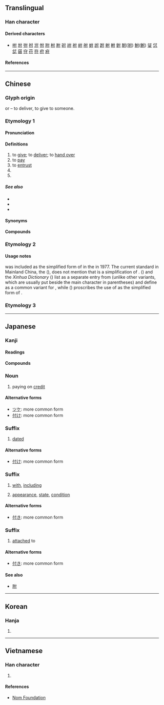 {{also|村|代}}
{{character info}}
==Translingual==

===Han character===
{{Han char|rn=9|rad=人|as=03|sn=5|four=24200|canj=ODI|ids=⿰亻寸}}

====Derived characters====
* [[咐]] [[坿]] [[弣]] [[拊]] [[泭]] [[㤔]] [[附]] [[柎]] [[胕]] [[䂤]] [[祔]] [[袝]] [[紨]] [[䑧]] [[蚹]] [[詂]] [[跗]] [[䠵]] [[軵]] [[鉜]] [[駙]]([[驸]]) [[鮒]]([[鲋]]) [[姇]] [[怤]] [[㖚]] [[䵾]] [[𡧛]] [[苻]] [[符]] [[府]] [[㾈]]

====References====
{{Han ref|kx=0092.120|dkj=00373|dj=0196.020|hdz=10112.050|uh=4ED8}}

----

==Chinese==
{{zh-forms}}

===Glyph origin===
{{Han etym}}
{{Han compound|人|alt1=亻|t1=person|又|t2=hand|ls=ic}} or {{Han compound|人|alt1=亻|t1=person|寸|t2=hand|ls=ic|nocap=y}} – to deliver, to give to someone.

===Etymology 1===

====Pronunciation====
{{zh-pron
|m=fù
|c=fu6
|c-t=fu5
|g=fu4
|h=pfs=fu;gd=fu4
|md=hó
|mn=ml,jj,tw:hù
|mn-t=hu3
|w=
|mc=y
|oc=y
|ma=
|cat=v,pn
}}

====Definitions====
{{zh-hanzi}}

# to [[give]]; to [[deliver]]; to [[hand over]]
# to [[pay]]
# to [[entrust]]
# {{zh-alt-form|副|a [[pair]]; a [[set]]; {{n-g|a classifier for facial expressions}}}}
# {{surname|zh}}

=====See also=====
* {{zh-l|給錢}}
* {{zh-l|納}}
* {{zh-l|支付}}

==== Synonyms ====
{{zh-dial|付}}

====Compounds====
{{zh-der|乾回付|分期付款|付之烏有|付合|償付|付方|代付|付給|委付|付之流水|天付良緣|付諸實施|付丙丁|付印|付款人|付之一哂|付托|付丙|付耳|付與|匯付|付之一嘆|付諸洪喬|付之一炬|付能|付清|付衣缽|分付|付畀|付諸不理|付諸東流|付費|付託|付諸流水|付排|付之春夢|對付|付梓|付之闕如|付出|不付得|劄付|付足|不付能|墊付|付款|不付能勾|付帳|付之東流|囑付|兌付|付之一笑|保險給付|付刊|付諸一炬|付訖|付郵|付錢|交付|死亡給付|暗付|應付裕如|應付票據|札付|支付|盡付闕如|撥付|應付自如|窮於應付|掛失止付|應付帳款|窨付|移轉支付|祝付|盡付東流|現金給付|支付命令|拒付|應付|拒絕承付|止付|發付|抽付|押付|零付款|託付|責付|給付|零存整付|覷付|繳付|補償支付|醫療給付|見付|預付|過付|預付卡|付崗|付家灣|付寨|付家堰}}

{{zh-cat|Elementary}}

===Etymology 2===
{{zh-see|傅|ss}}

====Usage notes====
{{lang|zh|付}} was included as the simplified form of {{l|zh|傅}} in the {{w|Second round of simplified Chinese characters|second round of simplification}} in 1977. The current standard in Mainland China, the {{w|Table of General Standard Chinese Characters}} ({{lw|zh|通用规范汉字表}}), does not mention that {{lang|zh|付}} is a simplification of {{l|zh|傅}}. ''{{w|A Dictionary of Current Chinese}}'' ({{lw|zh|现代汉语词典}}) and the ''Xinhua Dictionary'' ({{lw|zh|新华字典}}) list {{lang|zh|付}} as a separate entry from {{l|zh|傅}} (unlike other variants, which are usually put beside the main character in parentheses) and define {{lang|zh|付}} as a common variant for {{l|zh|傅}}, while ''{{w|Xiandai Hanyu Guifan Cidian}}'' ({{lw|zh|pref=《|现代汉语规范词典|suf=》}}) proscribes the use of {{lang|zh|付}} as the simplified form of {{l|zh|傅}}.

===Etymology 3===
{{zh-see|副|ssv}}

----

==Japanese==

===Kanji===
{{ja-kanji|grade=4|rs=人03}}

====Readings====
{{ja-readings
|goon=ふ
|kanon=ふ
|kun=つ-ける, つ-け, つ-く, つ-き
}}

====Compounds====
{{col3|ja
|{{ja-r|付%加|ふ%か|addition, annexation}}
|{{ja-r|付%記|ふ%き|addition, appendix, note}}
|{{ja-r|付%近|ふ%きん|neighborhood, vicinity}}
|{{ja-r|付%言|ふ%げん|saying in addition, postscript}}
|{{ja-r|付%図|ふ%ず|attached map, plan, diagram or chart}}
|{{ja-r|付%随|ふ%ずい|incident to, attaching to, annexed to}}
|{{ja-r|付%則|ふ%そく|additional rules, bylaws}}
|{{ja-r|付%属|ふ%ぞく|attached, belonging, included}}
|{{ja-r|付%帯|ふ%たい|incidental, ancillary, accessory}}
|{{ja-r|付%着|ふ%ちゃく|sticking to, clinging to, adhesion}}
|{{ja-r|付%与|ふ%よ|grant, allowance, endowment}}
|{{ja-r|付%録|ふ%ろく|appendix, supplement, annex}}
|{{ja-r|還%付|かん%ぷ|return, restoration}}
|{{ja-r|寄%付|き%ふ|contribution, donation}}
|{{ja-r|給%付|きゅう%ふ|provision, benefit}}
|{{ja-r|交%付|こう%ふ|delivering, handing over}}
|{{ja-r|送%付|そう%ふ|sending, forwarding}}
|{{ja-r|貼%付|ちょう%ふ}}, {{ja-r|貼%付|てん%ぷ|pasting, paste, appending}}
|{{ja-r|添%付|てん%ぷ|attachment, appendix}}
|{{ja-r|納%付|のう%ふ|payment, supply}}
|{{ja-r|配%付|はい%ふ|distributing, dealing out, apportionment}}
|{{ja-r|受%付|うけ%つけ|reception, information desk}}
|{{ja-r|受%付%中|うけ%つけ%ちゅう|currently accepting}}
|{{ja-r|貸%付|かし%つけ|loan}}
|{{ja-r|外%付|そと%づけ|attached outside, external}}
|{{ja-r|根%付|ね%つけ}}, {{ja-r|根%付|ね%づけ|[[netsuke]], small sculptures popular during the Edo period}}
|{{ja-r|番%付|ばん%づけ|ranking of entertainers}}
|{{ja-r|日%付|ひ%づけ|date, dating}}
|{{ja-r|八%日%付|よう%か%-づけ|dated the eighth}}
|sort=0
}}

===Noun===
{{ja-noun|つけ}}

# paying on [[credit]]

====Alternative forms====
* [[ツケ]]: more common form
* [[付け]]: more common form

===Suffix===
{{ja-pos|づけ|suffix}}

# [[dated]]

====Alternative forms====
* [[付け]]: more common form

===Suffix===
{{ja-pos|つき|suffix}}

# [[with]], [[including]]
#: {{ja-usex|[[BD]]%'''付'''|ブルーレイ%-'''つき'''|with Blu-Ray disc included}}
# [[appearance]], [[state]], [[condition]]

====Alternative forms====
* [[付き]]: more common form

===Suffix===
{{ja-pos|づき|suffix}}

# [[attached]] to

====Alternative forms====
* [[付き]]: more common form

====See also====
* [[附]]

----

==Korean==

===Hanja===
{{ko-hanja|부}}

# {{rfdef|ko|sort=人03}}

----

==Vietnamese==

===Han character===
{{vi-readings|reading=[[phó]], [[phú]], [[pho]]|rs=人03}}

# {{rfdef|vi|sort=人03}}

====References====
* [http://nomfoundation.org/common/nom_details.php?codepoint=4ed8 Nom Foundation]